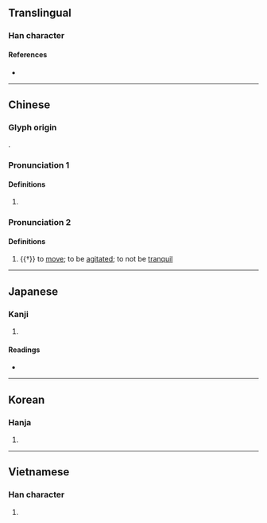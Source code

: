 {{character info}}
==Translingual==

===Han character===
{{Han char|rn=38|rad=女|as=05|sn=8|four=45460|canj=VLW|ids=⿰女由}}

====References====
* {{Han ref|kx=0257.160|dkj=06125|dj=0522.120|hdz=21037.030|uh=59AF|ud=22959|bh=A96F|bd=43375}}

----

==Chinese==
{{zh-forms}}

===Glyph origin===
{{Han etym}}
{{Han compound|女|由|ls=psc|c1=s|c2=p|t1=woman}}.

===Pronunciation 1===
{{zh-pron
|m=zhóu,zhú,1nb=vernacular,2nb=literary
|c=zuk6,suk6
|mc=2
|oc=2
|cat=n
}}

====Definitions====
{{zh-hanzi}}

# {{zh-only|妯娌}}

===Pronunciation 2===
{{zh-pron
|m=chōu
|c=cau1
|mc=1
|oc=1
|cat=v
}}

====Definitions====
{{zh-hanzi}}

# {{†}} to [[move]]; to be [[agitate]]d; to not be [[tranquil]]
#: {{zh-x|鼓鍾 伐 鼛，^淮 有 三 洲，憂心 且 妯{chōu}。|His bells ring out, his large drums resound,<br>There are the three islands in the Huai;<br>Sad is my heart and '''moved'''.|ref=Shijing}}

----

==Japanese==

===Kanji===
{{ja-kanji|grade=|rs=女05}}

# {{rfdef|ja|sort=女05}}

====Readings====
* {{ja-readings|on=ちゅう,じく,ろく,とく,どく|kun=あいよめ,うごく,さわぐ,いたむ}}

----

==Korean==

===Hanja===
{{ko-hanja|hangeul=축|rv=chuk|mr=ch'uk}}

# {{rfdef|ko|sort=女05}}

----

==Vietnamese==

===Han character===
{{vi-hantu|[[dâu]], [[chục]], [[trục]]|rs=女05}}

# {{rfdef|vi|sort=女05}}